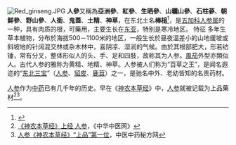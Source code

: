 [[File:Red_ginseng.JPG|left]]
'''人參'''又稱為'''亞洲參'''、'''紅參'''、'''生晒參'''、'''山曬山參'''、'''石柱蔘'''、'''朝鮮參'''、'''野山參'''、'''人銜'''、'''鬼蓋'''、'''土精'''、'''神草'''，在东北土名'''棒槌'''<ref>{{cite web| url =http://www.bioinfo.cn/db05/KmzwSpecies.php?action=view&id=643| title =人参| work =《中国高等植物数据库全库》| publisher =中国科学院微生物研究所| author =昆明植物研究所| deadurl =yes| archiveurl =https://web.archive.org/web/20110908191844/http://www.bioinfo.cn/db05/KmzwSpecies.php?action=view&id=643| archivedate =2011-09-08}}</ref>，是[[五加科|五加科]][[人参属|人参属]]的一种，具有肉质的根，可藥用，主要生长在[[东亚|东亚]]，特别是寒冷地区。
特征
多年生草本植物，分布於海拔500－1100米的地区，一般生长於昼夜温差小的山地缓坡或斜坡地的针阔混交林或杂木林中，喜阴凉、湿润的气候。由於其根部肥大，形若纺锤，常有分叉，整体形似人的头、手、足和四肢，故称其为人参。[[風茄|風茄]]外型亦類似人。古代人参的雅称为黄精、地精、神草。人参被人们称为“百草之王”，是闻名遐迩的“[[东北三宝|东北三宝]]”（[[人参|人参]]、[[貂皮|貂皮]]、[[鹿茸|鹿茸]]）之一，是驰名中外、老幼皆知的名贵药材。

[[人参|人参]]作为[[中药|中药]]已有几千年的历史。早在《[[神农本草经|神农本草经]]》中，[[人参|人参]]就被记载为上品藥材<ref>[http://www.zhzyw.org/zyxx/zysj/smbc/0971314F0KB0AJ68FD18IEEE.html 《神农本草经》上经 人参]，《中华中医网》</ref><ref>[http://www.21nx.com/21nx/html/zhuanti/zhongcaoyao-shiliao/201206/21-29836.html 人参《神农本草经》“上品”第一位]，中医中药秘方网</ref>。